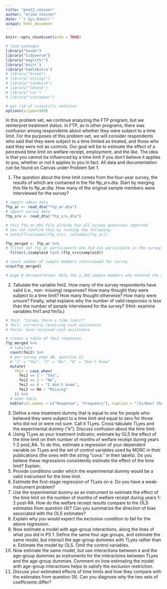 ```yaml
---
title: "pset2_steiner"
author: "erika steiner"
date: "`r Sys.Date()`"
output: html_document
---
```


```r
knitr::opts_chunk$set(echo = TRUE)

# load packages
library("haven")
library("tidyverse")
library("magrittr")
library('knitr')
library('kableExtra')
# library("broom")
# library("stringr")
# library("sandwich")
# library("lmtest")
# library("car")
# library("stargazer")

# get rid of scientific notation
options(scipen=999)
```

In this problem set, we continue analyzing the FTP program, but we reinterpret treatment
status. In FTP, as in other programs, there was confusion among respondents about whether
they were subject to a time limit. For the purposes of this problem set, we will consider
respondents who said that they were subject to a time limited as treated, and those who said
they were not as controls. Our goal will be to estimate the effect of a perceived time limit on
welfare receipt, employment, and the like. The idea is that you cannot be influenced by a time
limit if you don’t believe it applies to you, whether or not it applies to you in fact.
All data and documentation can be found on Canvas under Problem Set 1.

(1) The question about the time limit comes from the four-year survey, the results of which are
contained in the file ftp_srv.dta. Start by merging this file to ftp_ar.dta. How many of the
original sample members were interviewed for the survey?

```r
# import admin data
ftp_ar <- read_dta("ftp_ar.dta")
# import survey data
ftp_srv <- read_dta("ftp_srv.dta")

# this ftp_ar.dta file already has all survey questions imported
# you can confirm this by running the following:
# setdiff(colnames(ftp_srv), colnames(ftp_ar))

ftp_merged <- ftp_ar %>% 
# filter out ftp_ar participants who did not participate in the survey
  filter(.$sampleid %in% (ftp_srv$sampleid))

# count number of sample members interviewed for survey
nrow(ftp_merged)

# page 8 documentation: Only the 2,160 sample members who entered the study between August 1994 and February 1995 were attempted for this survey. The 1,730 people who completed the survey represent 80 percent of those who were attempted and approximately 60 percent of the report sample.

```

(2) Tabulate the variable fmi2. How many of the survey respondents have valid (i.e., non-
missing) responses? How many thought they were subject to a time limit? How many thought
otherwise? How many were unsure? Finally, what explains why the number of valid responses
is less than the number of people interviewed for the survey? (Hint: examine variables fmi1 and
fmi1a.)


```r
# fmi2: "Is/was there a time limit?"
# fmi1: currently receiving cash assistance
# fmi1a: have received cash assistance

# create a table of fmi2 responses
ftp_merged %>% 
  # tabulate
  count(fmi2) %>% 
  # per survey page 48, question I2
  # "1" = "Yes". "2" = "No", "8" = "Don't Know"
  mutate(
    fmi2 = case_when(
      fmi2 == 1 ~ "Yes",
      fmi2 == 2 ~ "No",
      fmi2 == 8 ~ "I don't know",
      fmi2 == NA ~ "Missing"
    )) %>% 
  # make table
  kable(col.names = c("Response", "Frequency"), caption = "(Is/Was) there a time limit on how long you (are/were) allowed to receive cash assistance?")

```

(3) Define a new treatment dummy that is equal to one for people who believed they were
subject to a time limit and equal to zero for those who did not or were not sure. Call it TLyes.
Cross-tabulate TLyes and the experimental dummy (“e”). Discuss confusion about the time
limit.
(4) Using TLyes as your treatment indicator, estimate by OLS the effect of the time limit on theh
number of months of welfare receipt during years 1-2 post_RA. To do this, estimate a
regression of your dependent variable on TLyes and the set of control variables used by MDRC
in their publications (the ones with the string “cova:” in their labels). Do you believe these
regressions consistently estimate the effect of the time limit? Explain.
(5) Provide conditions under which the experimental dummy would be a valid instrument for
the time limit.
(6) Estimate the first-stage regression of TLyes on e. Do you have a weak-instrument problem?
(7) Use the experimental dummy as an instrument to estimate the effect of the time limit on
the number of months of welfare receipt during years 1-2 post-RA. How do the welfare receipt
results compare to the OLS estimates from question (4)? Can you summarize the direction of
bias associated with the OLS estimates?
(8) Explain why you would expect the exclusion condition to fail for the above regression.
(9) Now estimate a model with age-group interactions, along the lines of what you did in PS 1.
Define the same four age groups, and estimate the same model, but interact the age-group
dummies with TLyes rather than e. Estimate the model by OLS. Omit the control variables.
(10) Now estimate the same model, but use interactions between e and the age-group
dummies as instruments for the interactions between TLyes and the age-group dummies.
Comment on how estimating the model with age-group interactions helps to satisfy the
exclusion restriction.
(11) Discuss your estimated effects of time limits and how they compare with the estimates
from question (9). Can you diagnose why the two sets of coefficients differ?
